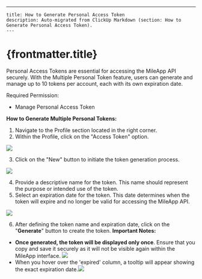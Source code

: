 ---
    title: How to Generate Personal Access Token
    description: Auto-migrated from ClickUp Markdown (section: How to Generate Personal Access Token).
    ---

# {frontmatter.title}

Personal Access Tokens are essential for accessing the MileApp API securely. With the Multiple Personal Token feature, users can generate and manage up to 10 tokens per account, each with its own expiration date.

Required Permission:
*   Manage Personal Access Token

**How to Generate Multiple Personal Tokens:**
1. Navigate to the Profile section located in the right corner.
2. Within the Profile, click on the "Access Token" option.

![](https://t3837933.p.clickup-attachments.com/t3837933/345abc80-5169-4f44-94d6-c6b6f17bef81/image.png)

3. Click on the "New" button to initiate the token generation process.

![](https://t3837933.p.clickup-attachments.com/t3837933/bc407a1b-dbd2-4add-bb6a-530f0541130d/image.png)

4. Provide a descriptive name for the token. This name should represent the purpose or intended use of the token.
5. Select an expiration date for the token. This date determines when the token will expire and no longer be valid for accessing the MileApp API.

![](https://t3837933.p.clickup-attachments.com/t3837933/f1117c1e-e6f1-4ddf-b055-761cff350ec0/image.png)

6. After defining the token name and expiration date, click on the "**Generate**" button to create the token.
**Important Notes:**
*   **Once generated, the token will be displayed only once**. Ensure that you copy and save it securely as it will not be visible again within the MileApp interface.
![](https://t3837933.p.clickup-attachments.com/t3837933/e0c14c48-0d0b-4632-b1b7-0bdd4f5b4afa/image.png)
*   When you hover over the 'expired' column, a tooltip will appear showing the exact expiration date.![](https://t3837933.p.clickup-attachments.com/t3837933/10df6a89-2ed4-41c7-99d7-7cf516dba97a/image.png)
